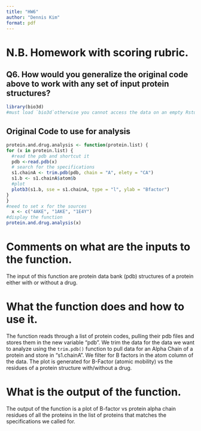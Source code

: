 ```yaml
---
title: "HW6"
author: "Dennis Kim"
format: pdf
---
```


# N.B. Homework with scoring rubric.
## Q6. How would you generalize the original code above to work with any set of input protein structures?

```r
library(bio3d)
#must load `bio3d`otherwise you cannot access the data on an empty Rstudio tab
```

## Original Code to use for analysis
```r
protein.and.drug.analysis <- function(protein.list) {
for (x in protein.list) {
  #read the pdb and shortcut it
  pdb <-read.pdb(x)
  # search for the specifications
  s1.chainA <- trim.pdb(pdb, chain = "A", elety = "CA")
  s1.b <- s1.chainA$atom$b
  #plot
  plotb3(s1.b, sse = s1.chainA, type = "l", ylab = "Bfactor")
}
}
#need to set x for the sources
  x <- c("4AKE", "1AKE", "1E4Y")
#display the function
protein.and.drug.analysis(x)
```

# Comments on what are the inputs to the function.
The input of this function are protein data bank (pdb) structures of a protein either with or without a drug.

# What the function does and how to use it.
The function reads through a list of protein codes, pulling their pdb files and stores them in the new variable “pdb”. We trim the data for the data we want to analyze using the `trim.pdb()` function to pull data for an Alpha Chain of a protein and store in "s1.chainA". We filter for B factors in the atom column of the data. The plot is generated for B-Factor (atomic mobility) vs the residues of a protein structure with/without a drug.

# What is the output of the function.
The output of the function is a plot of B-factor vs protein alpha chain residues of all the proteins in the list of proteins that matches the specifications we called for.
